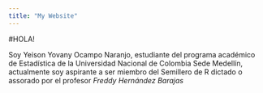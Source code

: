 ```yaml
---
title: "My Website"
---
```


#HOLA!

Soy Yeison Yovany Ocampo Naranjo, estudiante del programa académico de Estadística de la Universidad Nacional de Colombia Sede Medellín, actualmente soy aspirante a ser miembro del Semillero de R dictado o assorado por el profesor *Freddy Hernández Barajas*  